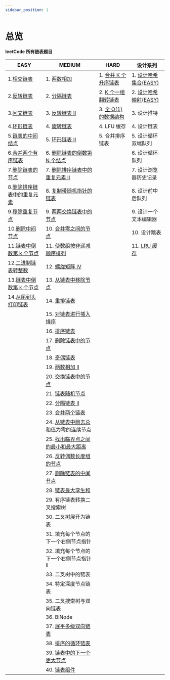 ```yaml
---
sidebar_position: 1
---
```


# 总览


**leetCode 所有链表题目**

| EASY                                                                                       | MEDIUM                                                                                           | HARD                                                                 | 设计系列                                                            |
| ------------------------------------------------------------------------------------------ | ------------------------------------------------------------------------------------------------ | -------------------------------------------------------------------- | ------------------------------------------------------------------- |
| 1.[相交链表](/docs/algo-linkList/leetCode/intersectionLinkList/index.mdx)                  | 1. [两数相加](/docs/algo-linkList/leetCode/addTwoNumber/index.mdx)                               | 1. [合并 K 个升序链表](/docs/algo-linkList/leetCode/mergeKLinklist/) | 1. [设计哈希集合(EASY)](/docs/algo-linkList/leetCode/designHashSet) |
| 2.[反转链表](/docs/algo-linkList/leetCode/reverseLinkList/index.mdx)                       | 2. [分隔链表](/docs/algo-linkList/leetCode/partitionLinkList/index.mdx)                          | 2. [K 个一组翻转链表](/docs/algo-linkList/leetCode/reverseKNode/)    | 2. [设计哈希映射(EASY)](/docs/algo-linkList/leetCode/designHashMap) |
| 3.[回文链表](/docs/algo-linkList/leetCode/palindromeLinkList/index.mdx)                    | 3. [反转链表 II](/docs/algo-linkList/leetCode/reverseLinkListII/index.mdx)                       | 3. [全 O(1) 的数据结构](/docs/algo-linkList/leetCode/allOneData/)    | 3. 设计推特                                                         |
| 4.[环形链表](/docs/algo-linkList/leetCode/circleLinkList/index.mdx)                        | 4. [旋转链表](/docs/algo-linkList/leetCode/rotateLinkList/index.mdx)                             | 4. LFU 缓存                                                          | 4. 设计链表                                                         |
| 5.[链表的中间结点](/docs/algo-linkList/leetCode/middleLinkList/index.mdx)                  | 5. [环形链表 II](/docs/algo-linkList/leetCode/circleLinkList/index.mdx)                          | 5. 合并排序链表                                                      | 5. 设计循环双端队列                                                 |
| 6.[合并两个有序链表](/docs/algo-linkList/leetCode/mergeTwoLinkList/index.mdx)              | 6. [删除链表的倒数第 N 个结点](/docs/algo-linkList/leetCode/removeNthFromEnd/index.mdx)          |                                                                      | 6. 设计循环队列                                                     |
| 7.[删除链表的节点](/docs/algo-linkList/leetCode/deleteNodeLinkList/index.mdx)              | 7. [删除排序链表中的重复元素 II](/docs/algo-linkList/leetCode/removeDuplicateSortedII/index.mdx) |                                                                      | 7. 设计浏览器历史记录                                               |
| 8.[删除排序链表中的重复元素](/docs/algo-linkList/leetCode/removeDuplicateSorted/index.mdx) | 8. [复制带随机指针的链表](/docs/algo-linkList/leetCode/copyRandomLinkList/index.mdx)             |                                                                      | 8. 设计前中后队列                                                   |
| 9.[移除重复节点](/docs/algo-linkList/leetCode/removeDuplicateUnSorted/index.mdx)           | 9. [两两交换链表中的节点](/docs/algo-linkList/leetCode/swapNodeInPair/index.mdx)                 |                                                                      | 9. 设计一个文本编辑器                                               |
| 10.[删除中间节点](/docs/algo-linkList/leetCode/deleteMiddleNode/index.mdx)                 | 10. [合并零之间的节点](/docs/algo-linkList/leetCode/mergeNodeZero/)                              |                                                                      | 10. 设计跳表                                                        |
| 11.[链表中倒数第 k 个节点](/docs/algo-linkList/leetCode/kthNodeLinkList/index.mdx)         | 11. [使数组按非递减顺序排列](/docs/algo-linkList/leetCode/stepsToArrayDecreasing/)               |                                                                      | 11. [LRU 缓存](/docs/algo-linkList/leetCode/LRUCache/)              |
| 12.[二进制链表转整数](/docs/algo-linkList/leetCode/getDecimalValue/index.mdx)              | 12. [螺旋矩阵 IV](/docs/algo-linkList/leetCode/spiralMatrixIV/)                                  |                                                                      |                                                                     |
| 13.[链表中倒数第 k 个节点](/docs/algo-linkList/leetCode/kthNodeLinkList/index.mdx)         | 13. [从链表中移除节点](/docs/algo-linkList/leetCode/removeNodes/)                                |                                                                      |                                                                     |
| 14.[从尾到头打印链表](/docs/algo-linkList/leetCode/reversePrintLinkList/index.mdx)         | 14. [重排链表](/docs/algo-linkList/leetCode/reorderLinkList/)                                    |                                                                      |
|                                                                                            | 15. [对链表进行插入排序](/docs/algo-linkList/leetCode/insertSortLinkList/)                       |                                                                      |
|                                                                                            | 16. [排序链表](/docs/algo-linkList/leetCode/sortLinkList/)                                       |                                                                      |
|                                                                                            | 17. [删除链表中的节点](/docs/algo-linkList/leetCode/deleteNodeLinkListII/)                       |                                                                      |
|                                                                                            | 18. [奇偶链表](/docs/algo-linkList/leetCode/oddEvenLinkList/)                                    |                                                                      |
|                                                                                            | 19. [两数相加 II](/docs/algo-linkList/leetCode/addTwoNumberII/)                                  |                                                                      |
|                                                                                            | 20. [交换链表中的节点](/docs/algo-linkList/leetCode/swappingNodeLinkList/)                       |                                                                      |
|                                                                                            | 21. [链表随机节点](/docs/algo-linkList/leetCode/randomLinkList/)                                 |                                                                      |
|                                                                                            | 22. [分隔链表 II](/docs/algo-linkList/leetCode/partitionLInkListII/)                             |                                                                      |
|                                                                                            | 23. [合并两个链表](/docs/algo-linkList/leetCode/mergeBetweenLinkList/)                           |                                                                      |
|                                                                                            | 24. [从链表中删去总和值为零的连续节点](/docs/algo-linkList/leetCode/removeZeroSum/)              |                                                                      |
|                                                                                            | 25. [找出临界点之间的最小和最大距离](/docs/algo-linkList/leetCode/findMInMaxNode/)               |                                                                      |
|                                                                                            | 26. [反转偶数长度组的节点](/docs/algo-linkList/leetCode/reverseEvenNode/)                        |                                                                      |
|                                                                                            | 27. [删除链表的中间节点](/docs/algo-linkList/leetCode/deleteMiddleNodeII/)                       |                                                                      |
|                                                                                            | 28. [链表最大孪生和](/docs/algo-linkList/leetCode/maximumTwinNode/)                              |                                                                      |
|                                                                                            | 29. 有序链表转换二叉搜索树                                                                       |                                                                      |
|                                                                                            | 30. 二叉树展开为链表                                                                             |                                                                      |
|                                                                                            | 31. 填充每个节点的下一个右侧节点指针                                                             |                                                                      |
|                                                                                            | 32. 填充每个节点的下一个右侧节点指针 II                                                          |                                                                      |
|                                                                                            | 33. 二叉树中的链表                                                                               |                                                                      |                                                                     |
|                                                                                            | 34. 特定深度节点链表                                                                             |                                                                      |
|                                                                                            | 35. 二叉搜索树与双向链表                                                                         |                                                                      |
|                                                                                            | 36. BiNode                                                                                       |                                                                      |
|                                                                                            | 37. [展平多级双向链表](/docs/algo-linkList/leetCode/expandMultiDouble/)                          |                                                                      |
|                                                                                            | 38. [排序的循环链表](/docs/algo-linkList/leetCode/sortedCircularLink/)                           |                                                                      |
|                                                                                            | 39. [链表中的下一个更大节点](/docs/algo-linkList/leetCode/nextLargeNodes/)                       |                                                                      |
|                                                                                            | 40. [链表组件](/docs/algo-linkList/leetCode/componentList/)                                      |                                                                      |

